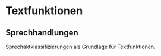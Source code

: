 # Textfunktionen

## Sprechhandlungen

Sprechaktklassifizierungen als Grundlage für Textfunktionen. 
